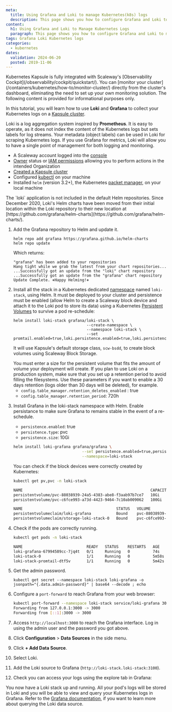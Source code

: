 ```yaml
---
meta:
  title: Using Grafana and Loki to manage Kubernetes(k8s) logs
  description: This page shows you how to configure Grafana and Loki to manage Kubernetes (k8s) logs
content:
  h1: Using Grafana and Loki to Manage Kubernetes Logs
  paragraph: This page shows you how to configure Grafana and Loki to manage Kubernetes (k8s) logs
tags: Grafana Loki Kubernetes logs
categories:
  - kubernetes
dates:
  validation: 2024-06-20
  posted: 2019-11-06
---
```


<Message type="important">
  Kubernetes Kapsule is fully integrated with Scaleway's [Observability Cockpit](/observability/cockpit/quickstart/). 
  You can [monitor your cluster](/containers/kubernetes/how-to/monitor-cluster/) directly from the cluster's dashboard, eliminating the need to set up your own monitoring solution. 
  The following content is provided for informational purposes only.
</Message>

In this tutorial, you will learn how to use **Loki** and **Grafana** to collect your Kubernetes logs on a [Kapsule cluster](/containers/kubernetes/how-to/create-cluster/).

Loki is a log aggregation system inspired by **Prometheus**. It is easy to operate, as it does not index the content of the Kubernetes logs but sets labels for log streams. Your metadata (object labels) can be used in Loki for scraping Kubernetes logs. If you use Grafana for metrics, Loki will allow you to have a single point of management for both logging and monitoring.

<Macro id="requirements" />

- A Scaleway account logged into the [console](https://console.scaleway.com/)
- [Owner](/identity-and-access-management/iam/concepts/#owner/) status or [IAM permissions](/identity-and-access-management/iam/concepts/#permission/) allowing you to perform actions in the intended Organization
- [Created a Kapsule cluster](/containers/kubernetes/how-to/create-cluster/)
- Configured [kubectl](/containers/kubernetes/how-to/connect-cluster-kubectl/) on your machine
- Installed `helm` (version 3.2+), the Kubernetes [packet manager](https://helm.sh/), on your local machine

<Message type="important">
  The `loki` application is not included in the default Helm repositories.
  Since December 2020, Loki's Helm charts have been moved from their initial location within the Loki repository to their new location at [https://github.com/grafana/helm-charts](https://github.com/grafana/helm-charts/).
</Message>

1. Add the Grafana repository to Helm and update it.
    ```
    helm repo add grafana https://grafana.github.io/helm-charts
    helm repo update
    ```

    Which returns:

    ```
    "grafana" has been added to your repositories
    Hang tight while we grab the latest from your chart repositories...
    ...Successfully got an update from the "loki" chart repository
    ...Successfully got an update from the "grafana" chart repository
    Update Complete. ⎈Happy Helming!⎈
    ```
2. Install all the stack in a Kubernetes dedicated [namespace](https://kubernetes.io/docs/concepts/overview/working-with-objects/namespaces/) named `loki-stack`, using Helm. It must be deployed to your cluster and persistence must be enabled (allow Helm to create a Scaleway block device and attach it to the Loki pod to store its data) using a Kubernetes [Persistent Volumes](https://kubernetes.io/docs/concepts/storage/persistent-volumes/) to survive a pod re-schedule:
    ```
    helm install loki-stack grafana/loki-stack \
                                    --create-namespace \
                                    --namespace loki-stack \
                                    --set promtail.enabled=true,loki.persistence.enabled=true,loki.persistence.size=100Gi
    ```

    It will use Kapsule's default storage class, `scw-bsdd`, to create block volumes using Scaleway Block Storage.

    <Message type="important">
      You must enter a size for the persistent volume that fits the amount of volume your deployment will create.
    </Message>

    <Message type="note">
      If you plan to use Loki on a production system, make sure that you set up a retention period to avoid filling the filesystems. Use these parameters if you want to enable a 30 days retention (logs older than 30 days will be deleted), for example.
    </Message> 

    - `config.table_manager.retention_deletes_enabled` : true
    - `config.table_manager.retention_period`: 720h
3. Install Grafana in the loki-stack namespace with Helm. Enable persistance to make sure Grafana to remains stable in the event of a re-schedule.
    - `persistence.enabled`: true
    - `persistence.type`: pvc
    - `persistence.size`: 10Gi

    ```bash
    helm install loki-grafana grafana/grafana \
                                  --set persistence.enabled=true,persistence.type=pvc,persistence.size=10Gi \
                                  --namespace=loki-stack
    ```

    You can check if the block devices were correctly created by Kubernetes:

    ```bash no-copy
    kubectl get pv,pvc -n loki-stack

    NAME                                                        CAPACITY   ACCESS MODES   RECLAIM POLICY   STATUS   CLAIM                             STORAGECLASS   REASON   AGE
    persistentvolume/pvc-88038939-24a5-4383-abe8-f3aab97b7ce7   10Gi       RWO            Delete           Bound    loki-stack/loki-grafana           scw-bssd                18s
    persistentvolume/pvc-c6fce993-a73d-4423-9464-7c10ab009062   100Gi      RWO            Delete           Bound    loki-stack/storage-loki-stack-0   scw-bssd                4m30s

    NAME                                         STATUS   VOLUME                                     CAPACITY   ACCESS MODES   STORAGECLASS   AGE
    persistentvolumeclaim/loki-grafana           Bound    pvc-88038939-24a5-4383-abe8-f3aab97b7ce7   10Gi       RWO            scw-bssd       19s
    persistentvolumeclaim/storage-loki-stack-0   Bound    pvc-c6fce993-a73d-4423-9464-7c10ab009062   100Gi      RWO            scw-bssd       5m3s
    ```
4. Check if the pods are correctly running.
    ```bash no-copy
    kubectl get pods -n loki-stack

    NAME                            READY   STATUS    RESTARTS   AGE
    loki-grafana-67994589cc-7jq4t   0/1     Running   0          74s
    loki-stack-0                    1/1     Running   0          5m58s
    loki-stack-promtail-dtf5v       1/1     Running   0          5m42s
    ```
5. Get the admin password.
    ```
    kubectl get secret --namespace loki-stack loki-grafana -o jsonpath="{.data.admin-password}" | base64 --decode ; echo
    ```
6. Configure a `port-forward` to reach Grafana from your web browser:
    ```bash no-copy
    kubectl port-forward --namespace loki-stack service/loki-grafana 3000:80
    Forwarding from 127.0.0.1:3000 -> 3000
    Forwarding from [::1]:3000 -> 3000
    ```
7. Access `http://localhost:3000` to reach the Grafana interface. Log in using the admin user and the password you got above.
    <Lightbox src="scaleway-loki1.webp" alt="" />
8. Click **Configuration** > **Data Sources** in the side menu.
9. Click **+ Add Data Source**.
10. Select Loki.
11. Add the Loki source to Grafana (`http://loki-stack.loki-stack:3100`).
    <Lightbox src="scaleway-loki2.webp" alt="" />
12. Check you can access your logs using the explore tab in Grafana:
    <Lightbox src="scaleway-loki3.webp" alt="" />

You now have a Loki stack up and running. All your pod's logs will be stored in Loki and you will be able to view and query your Kubernetes logs in Grafana. Refer to the [Grafana documentation](https://grafana.com/docs/features/datasources/loki/), if you want to learn more about querying the Loki data source.